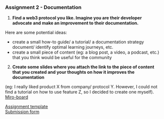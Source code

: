 ### Assignment 2 - Documentation

1. **Find a web3 protocol you like. Imagine you are their developer advocate and make an improvement to their documentation.**
 
  Here are some potential ideas: 
  
  - create a small how-to guide/ a tutorial/ a documentation strategy document/ identify optimal learning journeys, etc.
  - create a small piece of content (eg: a blog post, a video, a podcast, etc.) that you think would be useful for the community


2. **Create some slides where you attach the link to the piece of content that you created and your thoughts on how it improves the documentation**

 (eg: I really liked product X from company/ protocol Y. However, I could not find a tutorial on how to use feature Z, so I decided to create one myself).
 [Miro-board](https://miro.com/app/board/o9J_l7QJZ5o=/)

[Assignment template](https://docs.google.com/presentation/d/1F-xqh7FvONNBaqgyxxFNTp4CgQNLS2jRhvXKGSJeg64/edit#slide=id.p1)<br/>
[Submission form](https://docs.google.com/forms/d/e/1FAIpQLSeJHX7ck6hya0lW2t1tk76sABB-3CB44IbiPLIrIiCEKauA7A/viewform)